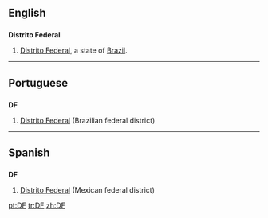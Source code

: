 ==English==
==={{abbreviation}}===
'''Distrito Federal'''
#[[Distrito Federal]], a state of [[Brazil]].
----
==Portuguese==

==={{abbreviation|Portuguese}}===
'''DF'''

# [[Distrito Federal]] (Brazilian federal district)

----

==Spanish==

==={{abbreviation|Spanish}}===
'''DF'''

# [[Distrito Federal]] (Mexican federal district)

[[pt:DF]]
[[tr:DF]]
[[zh:DF]]